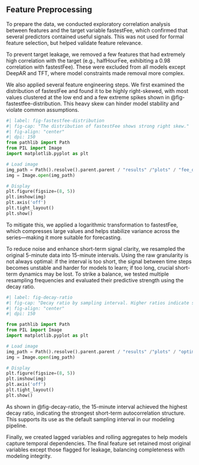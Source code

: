 ## Feature Preprocessing

To prepare the data, we conducted exploratory correlation analysis between features and the target variable fastestFee, which confirmed that several predictors contained useful signals. This was not used for formal feature selection, but helped validate feature relevance.

To prevent target leakage, we removed a few features that had extremely high correlation with the target (e.g., halfHourFee, exhibiting a 0.98 correlation with fastestFee). These were excluded from all models except DeepAR and TFT, where model constraints made removal more complex.

We also applied several feature engineering steps. We first examined the distribution of fastestFee and found it to be highly right-skewed, with most values clustered at the low end and a few extreme spikes shown in @fig-fastestfee-distribution. This heavy skew can hinder model stability and violate common assumptions.

```python
#| label: fig-fastestfee-distribution
#| fig-cap: "The distribution of fastestFee shows strong right skew."
#| fig-align: "center"
#| dpi: 150
from pathlib import Path
from PIL import Image
import matplotlib.pyplot as plt

# Load image
img_path = Path().resolve().parent.parent / "results" /"plots" / "fee_distribution.png"
img = Image.open(img_path)

# Display
plt.figure(figsize=(8, 5))
plt.imshow(img)
plt.axis('off')
plt.tight_layout()
plt.show()
```

To mitigate this, we applied a logarithmic transformation to fastestFee, which compresses large values and helps stabilize variance across the series—making it more suitable for forecasting.

To reduce noise and enhance short-term signal clarity, we resampled the original 5-minute data into 15-minute intervals. Using the raw granularity is not always optimal: if the interval is too short, the signal between time steps becomes unstable and harder for models to learn; if too long, crucial short-term dynamics may be lost. To strike a balance, we tested multiple resampling frequencies and evaluated their predictive strength using the decay ratio.

```python
#| label: fig-decay-ratio
#| fig-cap: "Decay ratio by sampling interval. Higher ratios indicate stronger AR(1)-like structure and better short-term predictability."
#| fig-align: "center"
#| dpi: 150

from pathlib import Path
from PIL import Image
import matplotlib.pyplot as plt

# Load image
img_path = Path().resolve().parent.parent / "results" /"plots" / "optimal_interval.png"
img = Image.open(img_path)

# Display
plt.figure(figsize=(8, 5))
plt.imshow(img)
plt.axis('off')
plt.tight_layout()
plt.show()
```

As shown in @fig-decay-ratio, the 15-minute interval achieved the highest decay ratio, indicating the strongest short-term autocorrelation structure. This supports its use as the default sampling interval in our modeling pipeline.

Finally, we created lagged variables and rolling aggregates to help models capture temporal dependencies. The final feature set retained most original variables except those flagged for leakage, balancing completeness with modeling integrity.
